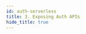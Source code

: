 ```yaml
---
id: auth-serverless
title: 3. Exposing Auth APIs
hide_title: true
---
```


<!-- COPY DOCS -->
<!-- ./thirdpartyemailpassword/serverless/with-aws-lambda/auth-serverless.mdx -->


<Redirector to='./setup-lambda#4-add-the-supertokens-auth-middleware' />

